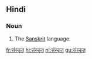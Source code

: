 ==Hindi==

=== Noun ===

# The [[Sanskrit]] language.

[[fr:संस्कृत]]
[[hi:संस्कृत]]
[[nl:संस्कृत]]
[[gu:संस्कृत]]